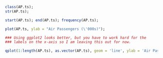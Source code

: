 ```r

class(AP.ts);
str(AP.ts);
```

```r
start(AP.ts); end(AP.ts); frequency(AP.ts);
```

```r
plot(AP.ts, ylab = "Air Passengers (\'000s)");
```

```r
### Using ggplot2 looks better, but you have to work hard for the
### labels on the x-axis so I am leaving this out for now.

qplot(1:length(AP.ts), as.vector(AP.ts), geom = 'line', ylab = 'Air Passengers (\'000s)');
```
